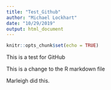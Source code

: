 ```yaml
---
title: "Test_Github"
author: "Michael Lockhart"
date: "10/29/2019"
output: html_document
---
```


```r
knitr::opts_chunk$set(echo = TRUE)
```

This is a test for GitHub

This is a change to the R markdown file

Marleigh did this.